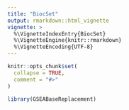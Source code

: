 ```yaml
---
title: "BiocSet"
output: rmarkdown::html_vignette
vignette: >
  %\VignetteIndexEntry{BiocSet}
  %\VignetteEngine{knitr::rmarkdown}
  %\VignetteEncoding{UTF-8}
---
```


```r
knitr::opts_chunk$set(
  collapse = TRUE,
  comment = "#>"
)
```

```r
library(GSEABaseReplacement)
```
